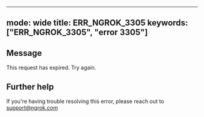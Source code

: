 
---
mode: wide
title: ERR_NGROK_3305
keywords: ["ERR_NGROK_3305", "error 3305"]
---

## Message
This request has expired. Try again.




## Further help
If you're having trouble resolving this error, please reach out to [support@ngrok.com](mailto:support@ngrok.com?subject=Help%20with%20ERR_NGROK_3305)

